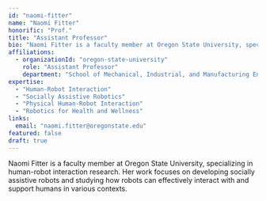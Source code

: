 ```yaml
---
id: "naomi-fitter"
name: "Naomi Fitter"
honorific: "Prof."
title: "Assistant Professor"
bio: "Naomi Fitter is a faculty member at Oregon State University, specializing in human-robot interaction research. Her work focuses on developing socially assistive robots and studying how robots can effectively interact with and support humans in various contexts."
affiliations:
  - organizationId: "oregon-state-university"
    role: "Assistant Professor"
    department: "School of Mechanical, Industrial, and Manufacturing Engineering"
expertise:
  - "Human-Robot Interaction"
  - "Socially Assistive Robotics"
  - "Physical Human-Robot Interaction"
  - "Robotics for Health and Wellness"
links:
  email: "naomi.fitter@oregonstate.edu"
featured: false
draft: true
---
```


Naomi Fitter is a faculty member at Oregon State University, specializing in human-robot interaction research. Her work focuses on developing socially assistive robots and studying how robots can effectively interact with and support humans in various contexts.

